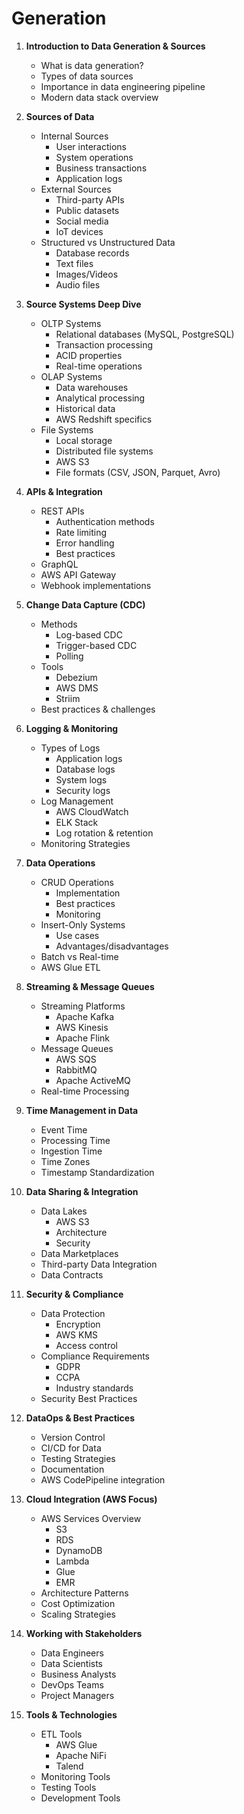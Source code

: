 # Generation

1. **Introduction to Data Generation & Sources**
   - What is data generation?
   - Types of data sources
   - Importance in data engineering pipeline
   - Modern data stack overview

2. **Sources of Data**
   * Internal Sources
     - User interactions
     - System operations
     - Business transactions
     - Application logs
   * External Sources
     - Third-party APIs
     - Public datasets
     - Social media
     - IoT devices
   * Structured vs Unstructured Data
     - Database records
     - Text files
     - Images/Videos
     - Audio files

3. **Source Systems Deep Dive**
   * OLTP Systems
     - Relational databases (MySQL, PostgreSQL)
     - Transaction processing
     - ACID properties
     - Real-time operations
   * OLAP Systems
     - Data warehouses
     - Analytical processing
     - Historical data
     - AWS Redshift specifics
   * File Systems
     - Local storage
     - Distributed file systems
     - AWS S3
     - File formats (CSV, JSON, Parquet, Avro)

4. **APIs & Integration**
   * REST APIs
     - Authentication methods
     - Rate limiting
     - Error handling
     - Best practices
   * GraphQL
   * AWS API Gateway
   * Webhook implementations

5. **Change Data Capture (CDC)**
   * Methods
     - Log-based CDC
     - Trigger-based CDC
     - Polling
   * Tools
     - Debezium
     - AWS DMS
     - Striim
   * Best practices & challenges

6. **Logging & Monitoring**
   * Types of Logs
     - Application logs
     - Database logs
     - System logs
     - Security logs
   * Log Management
     - AWS CloudWatch
     - ELK Stack
     - Log rotation & retention
   * Monitoring Strategies

7. **Data Operations**
   * CRUD Operations
     - Implementation
     - Best practices
     - Monitoring
   * Insert-Only Systems
     - Use cases
     - Advantages/disadvantages
   * Batch vs Real-time
   * AWS Glue ETL

8. **Streaming & Message Queues**
   * Streaming Platforms
     - Apache Kafka
     - AWS Kinesis
     - Apache Flink
   * Message Queues
     - AWS SQS
     - RabbitMQ
     - Apache ActiveMQ
   * Real-time Processing

9. **Time Management in Data**
   * Event Time
   * Processing Time
   * Ingestion Time
   * Time Zones
   * Timestamp Standardization

10. **Data Sharing & Integration**
    * Data Lakes
      - AWS S3
      - Architecture
      - Security
    * Data Marketplaces
    * Third-party Data Integration
    * Data Contracts

11. **Security & Compliance**
    * Data Protection
      - Encryption
      - AWS KMS
      - Access control
    * Compliance Requirements
      - GDPR
      - CCPA
      - Industry standards
    * Security Best Practices

12. **DataOps & Best Practices**
    * Version Control
    * CI/CD for Data
    * Testing Strategies
    * Documentation
    * AWS CodePipeline integration

13. **Cloud Integration (AWS Focus)**
    * AWS Services Overview
      - S3
      - RDS
      - DynamoDB
      - Lambda
      - Glue
      - EMR
    * Architecture Patterns
    * Cost Optimization
    * Scaling Strategies

14. **Working with Stakeholders**
    * Data Engineers
    * Data Scientists
    * Business Analysts
    * DevOps Teams
    * Project Managers

15. **Tools & Technologies**
    * ETL Tools
      - AWS Glue
      - Apache NiFi
      - Talend
    * Monitoring Tools
    * Testing Tools
    * Development Tools